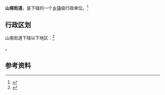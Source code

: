 {{中国乡级行政区|21/03/02/003/000}}

'''山南街道'''，是{{PRC admin/fullname|21/03/02/003/000|3}}下辖的一个[[乡镇|乡镇]]级行政单位。<ref>{{PRC admin/ref sgc|{{PRC admin/parent|21/03/02/003/000}}}}</ref>

== 行政区划 ==

山南街道下辖以下地区：<ref>{{PRC admin/ref sgc|21/03/02/003/000}}</ref>

{{PRC admin/children|21/03/02/003/000}}。

== 参考资料 ==

{{reflist}}

{{PRC admin/navcat|21/03/02/003/000}}
{{辽宁行政区划小作品}}